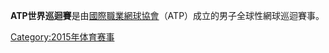 '''ATP世界巡迴賽'''是由[[國際職業網球協會|國際職業網球協會]]（ATP）成立的男子全球性網球巡迴賽事。

{{Cat main|2015年ATP世界巡迴賽}}
{{year by category
| m = 2
| c = 0
| d = 1
| y = 5
| cat = ATP世界巡迴賽
| sortkey = ATP
| parent = 依年份劃分的ATP巡迴賽
| subcat = 2015年網球
}}

[[Category:2015年体育赛事|Category:2015年体育赛事]]